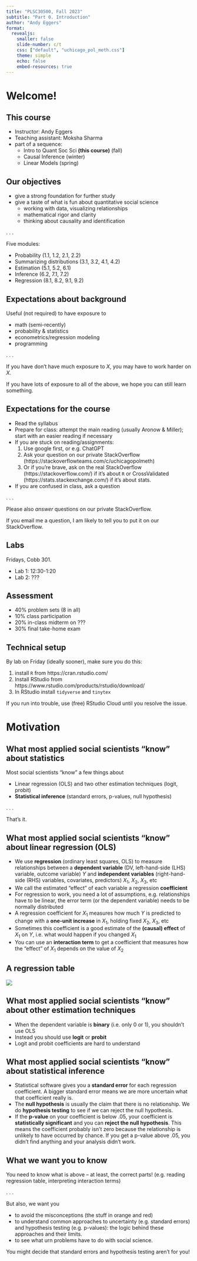 ```yaml
---
title: "PLSC30500, Fall 2023"
subtitle: "Part 0. Introduction"
author: "Andy Eggers"
format: 
  revealjs:
    smaller: false
    slide-number: c/t
    css: ["default", "uchicago_pol_meth.css"]
    theme: simple
    echo: false
    embed-resources: true
---
```


# Welcome! 

## This course

- Instructor: Andy Eggers
- Teaching assistant: Moksha Sharma
- part of a sequence:
  - Intro to Quant Soc Sci **(this course)** (fall)
  - Causal Inference (winter)
  - Linear Models (spring)


## Our objectives 

- give a strong foundation for further study
- give a taste of what is fun about quantitative social science 
    - working with data, visualizing relationships
    - mathematical rigor and clarity
    - thinking about causality and identification

. . .

Five modules:

- Probability (1.1, 1.2, 2.1, 2.2)
- Summarizing distributions (3.1, 3.2, 4.1, 4.2)
- Estimation (5.1, 5.2, 6.1)
- Inference (6.2, 7.1, 7.2)
- Regression (8.1, 8.2, 9.1, 9.2)


## Expectations about background

Useful (not required) to have exposure to

- math (semi-recently)
- probability & statistics
- econometrics/regression modeling
- programming

. . .

If you have don't have much exposure to $X$, you may have to work harder on $X$.

If you have lots of exposure to all of the above, we hope you can still learn something.


## Expectations for the course {.smaller}

- Read the syllabus
- Prepare for class: attempt the main reading (usually Aronow & Miller); start with an easier reading if necessary 
- If you are stuck on reading/assignments: 
    1. Use google first, or e.g. ChatGPT
    1. Ask your question on our private StackOverflow (https://stackoverflowteams.com/c/uchicagopolmeth)
    1. Or if you're brave, ask on the real StackOverflow (https://stackoverflow.com/) if it's about `R` or CrossValidated (https://stats.stackexchange.com/) if it's about stats. 
- If you are confused in class, ask a question

. . .

Please also *answer* questions on our private StackOverflow.

If you email me a question, I am likely to tell you to put it on our StackOverflow.


## Labs 

Fridays, Cobb 301.

- Lab 1: 12:30-1:20
- Lab 2: ???


## Assessment 

- 40% problem sets (8 in all)
- 10% class participation
- 20% in-class midterm on ???
- 30% final take-home exam


## Technical setup

By lab on Friday (ideally sooner), make sure you do this:

1. install `R` from https://cran.rstudio.com/ 
1. Install RStudio from https://www.rstudio.com/products/rstudio/download/
1. In RStudio install `tidyverse` and `tinytex`

If you run into trouble, use (free) RStudio Cloud until you resolve the issue.


# Motivation


## What most applied social scientists "know" about statistics

Most social scientists "know" a few things about

- Linear regression (OLS) and two other estimation techniques (logit, probit)
- **Statistical inference** (standard errors, p-values, null hypothesis)

. . .

That's it.

## What most applied social scientists "know" about linear regression (OLS) {.smaller}

:::{.incremental}

- We use **regression** (ordinary least squares, OLS) to measure relationships between a **dependent variable** (DV, left-hand-side (LHS) variable, outcome variable) $Y$ and **independent variables** (right-hand-side (RHS) variables, covariates, predictors) $X_1$, $X_2$, $X_3$, etc
- We call the estimated "effect" of each variable a regression **coefficient**
- [For regression to work, you need a lot of assumptions,]{.orange} e.g. [relationships have to be linear]{.red}, [the error term (or the dependent variable) needs to be normally distributed]{.red} 
- A regression coefficient for $X_1$ measures how much $Y$ is predicted to change with a **one-unit increase** in $X_1$, holding fixed $X_2$, $X_3$, etc 
- Sometimes this coefficient is a good estimate of the **(causal) effect** of $X_1$ on $Y$, i.e. what would happen if you changed $X_1$
- You can use an **interaction term** to get a coefficient that measures how the "effect" of $X_1$ depends on the value of $X_2$ 

:::

## A regression table

![](assets/anzia_berry_reg_table.png){fig-align="center"}



## What most applied social scientists "know" about other estimation techniques

:::{.incremental}

- When the dependent variable is **binary** (i.e. only 0 or 1), you [shouldn't use OLS]{.orange} 
- Instead you should use **logit** or **probit**
- Logit and probit coefficients are hard to understand

:::

## What most applied social scientists "know" about statistical inference {.smaller}

:::{.incremental}

- Statistical software gives you a **standard error** for each regression coefficient. A bigger standard error means we are more uncertain what that coefficient really is.
- The **null hypothesis** is usually the claim that there is no relationship. We do **hypothesis testing** to see if we can reject the null hypothesis. 
- If the **p-value** on your coefficient is below .05, your coefficient is **statistically significant** and you can **reject the null hypothesis**. This means [the coefficient probably isn't zero]{.orange} because [the relationship is unlikely to have occurred by chance]{.red}. If you get a p-value above .05, [you didn't find anything]{.red} and [your analysis didn't work]{.red}. 

:::

## What we want you to know 

You need to know what is above -- at least, the correct parts! (e.g. reading regression table, interpreting interaction terms) 

. . .

But also, we want you 

- to avoid the misconceptions (the stuff in [orange]{.orange} and [red]{.red})
- to understand common approaches to uncertainty (e.g. standard errors) and hypothesis testing (e.g. p-values): the logic behind these approaches and their limits.
- to see what urn problems have to do with social science.

::: {.notes}
You might decide that standard errors and hypothesis testing aren't for you! 
:::

